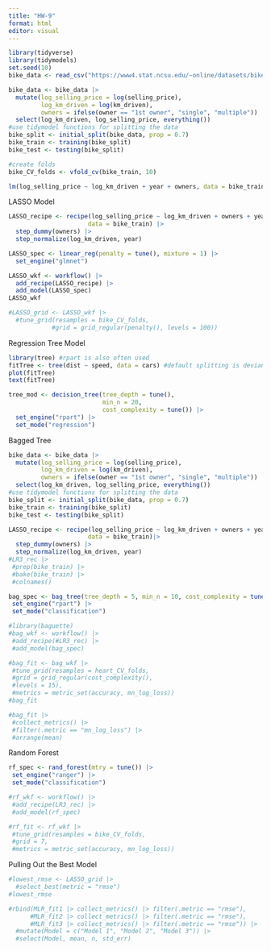 ```yaml
---
title: "HW-9"
format: html
editor: visual
---
```


```r
library(tidyverse)
library(tidymodels)
set.seed(10)
bike_data <- read_csv("https://www4.stat.ncsu.edu/~online/datasets/bikeDetails.csv")
```

```r
bike_data <- bike_data |> 
  mutate(log_selling_price = log(selling_price), 
         log_km_driven = log(km_driven),
         owners = ifelse(owner == "1st owner", "single", "multiple")) |>
  select(log_km_driven, log_selling_price, everything())
#use tidymodel functions for splitting the data
bike_split <- initial_split(bike_data, prop = 0.7)
bike_train <- training(bike_split)
bike_test <- testing(bike_split)
```

```r
#create folds
bike_CV_folds <- vfold_cv(bike_train, 10)
```

```r
lm(log_selling_price ~ log_km_driven + year + owners, data = bike_train)$coef
```

LASSO Model

```r
LASSO_recipe <- recipe(log_selling_price ~ log_km_driven + owners + year, 
                      data = bike_train) |>
  step_dummy(owners) |>
  step_normalize(log_km_driven, year)
```

```r
LASSO_spec <- linear_reg(penalty = tune(), mixture = 1) |>
  set_engine("glmnet")
```

```r
LASSO_wkf <- workflow() |>
  add_recipe(LASSO_recipe) |>
  add_model(LASSO_spec)
LASSO_wkf
```

```r
#LASSO_grid <- LASSO_wkf |>
  #tune_grid(resamples = bike_CV_folds,
            #grid = grid_regular(penalty(), levels = 100)) 
```

Regression Tree Model

```r
library(tree) #rpart is also often used
fitTree <- tree(dist ~ speed, data = cars) #default splitting is deviance
plot(fitTree)
text(fitTree)
```

```r
tree_mod <- decision_tree(tree_depth = tune(),
                          min_n = 20,
                          cost_complexity = tune()) |>
  set_engine("rpart") |>
  set_mode("regression")
```

Bagged Tree

```r
bike_data <- bike_data |> 
  mutate(log_selling_price = log(selling_price), 
         log_km_driven = log(km_driven),
         owners = ifelse(owner == "1st owner", "single", "multiple")) |>
  select(log_km_driven, log_selling_price, everything())
#use tidymodel functions for splitting the data
bike_split <- initial_split(bike_data, prop = 0.7)
bike_train <- training(bike_split)
bike_test <- testing(bike_split)
```

```r
LASSO_recipe <- recipe(log_selling_price ~ log_km_driven + owners + year, 
                      data = bike_train)|>
  step_dummy(owners) |>
  step_normalize(log_km_driven, year)
#LR3_rec |>
 #prep(bike_train) |>
 #bake(bike_train) |>
 #colnames()
```

```r
bag_spec <- bag_tree(tree_depth = 5, min_n = 10, cost_complexity = tune()) |>
 set_engine("rpart") |>
 set_mode("classification")
```

```r
#library(baguette)
#bag_wkf <- workflow() |>
 #add_recipe(#LR3_rec) |>
 #add_model(bag_spec)
```

```r
#bag_fit <- bag_wkf |>
 #tune_grid(resamples = heart_CV_folds,
 #grid = grid_regular(cost_complexity(),
 #levels = 15),
 #metrics = metric_set(accuracy, mn_log_loss))
#bag_fit
```

```r
#bag_fit |>
 #collect_metrics() |>
 #filter(.metric == "mn_log_loss") |>
 #arrange(mean)
```

Random Forest

```r
rf_spec <- rand_forest(mtry = tune()) |>
 set_engine("ranger") |>
 set_mode("classification")
```

```r
#rf_wkf <- workflow() |>
 #add_recipe(LR3_rec) |>
 #add_model(rf_spec)
```

```r
#rf_fit <- rf_wkf |>
 #tune_grid(resamples = bike_CV_folds,
 #grid = 7,
 #metrics = metric_set(accuracy, mn_log_loss))
```

Pulling Out the Best Model

```r
#lowest_rmse <- LASSO_grid |>
  #select_best(metric = "rmse")
#lowest_rmse
```

```r
#rbind(MLR_fit1 |> collect_metrics() |> filter(.metric == "rmse"),
      #MLR_fit2 |> collect_metrics() |> filter(.metric == "rmse"),
      #MLR_fit3 |> collect_metrics() |> filter(.metric == "rmse")) |> 
  #mutate(Model = c("Model 1", "Model 2", "Model 3")) |>
  #select(Model, mean, n, std_err)
```
